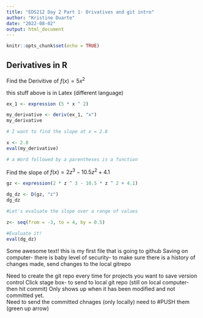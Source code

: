 ```yaml
---
title: "EDS212 Day 2 Part 1- Drivatives and git intro"
author: "Kristine Duarte"
date: "2022-08-02"
output: html_document
---
```


```r
knitr::opts_chunk$set(echo = TRUE)
```

## Derivatives in R

Find the Derivitive of $f(x) = 5x^2$

this stuff above is in Latex (different language)

```r
ex_1 <- expression (5 * x ^ 2)

my_derivative <- deriv(ex_1, "x")
my_derivative

# I want to find the slope at x = 2.8

x <- 2.8
eval(my_derivative)

# a Word followed by a parentheses is a function
```

Find the slope of $f(x) = 2z^3-10.5z^2+4.1$

```r
gz <- expression(2 * z ^ 3 - 10.5 * z ^ 2 + 4.1)

dg_dz <- D(gz, "z")
dg_dz

#Let's evaluate the slope over a range of values

z<- seq(from = -3, to = 4, by = 0.5)

#Evaluate it!
eval(dg_dz)

```

Some awesome text! this is my first file that is going to github
Saving on computer- there is baby level of security- to make sure there is a history of changes made, send changes to the local gitrepo 

Need to create the git repo every time for projects you want to save version control
Click stage box- to send to local git repo (still on local computer- then hit commit)
Only shows up when it has been modified and not committed yet.  
Need to send the committed chnages (only locally) need to #PUSH them (green up arrow)


